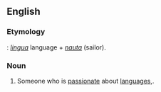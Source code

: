==English==

===Etymology===
{{etyl|NL.|en}}: ''[[lingua]]'' language + ''[[nauta]]'' (sailor).

===Noun===
{{en-noun}}

# {{lb|en|slang}} Someone who is [[passionate]] about [[language]]s,.